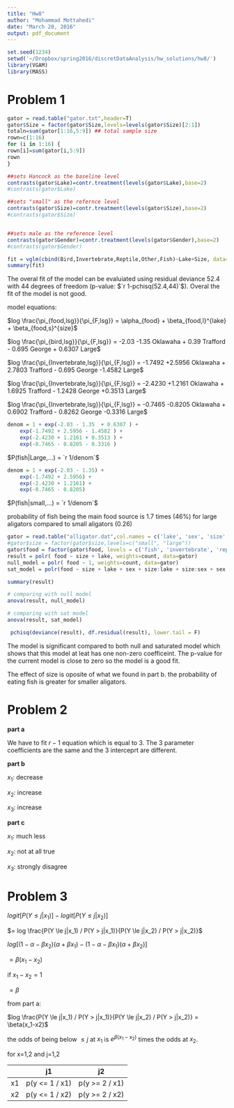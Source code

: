 ```yaml
---
title: "Hw8"
author: "Mohammad Mottahedi"
date: "March 20, 2016"
output: pdf_document
---
```

```r
set.seed(1234)
setwd('~/Dropbox/spring2016/discretDataAnalysis/hw_solutions/hw8/')
library(VGAM)
library(MASS)

```


# Problem 1

\subsection{part a}
    
```r
gator = read.table("gator.txt",header=T)
gator$Size = factor(gator$Size,levels=levels(gator$Size)[2:1])
totaln=sum(gator[1:16,5:9]) ## total sample size
rown=c(1:16)
for (i in 1:16) {
rown[i]=sum(gator[i,5:9]) 
rown
}

##sets Hancock as the baseline level
contrasts(gator$Lake)=contr.treatment(levels(gator$Lake),base=2)
#contrasts(gator$Lake)

##sets "small" as the refernce level
contrasts(gator$Size)=contr.treatment(levels(gator$Size),base=2)
#contrasts(gator$Size)


##sets male as the reference level
contrasts(gator$Gender)=contr.treatment(levels(gator$Gender),base=2)
#contrasts(gator$Gender)

fit = vglm(cbind(Bird,Invertebrate,Reptile,Other,Fish)~Lake+Size, data=gator, family=multinomial)
summary(fit)

```
The overal fit of the model can be evaluiated using residual deviance $52.4$ with $44$ degrees of freedom (p-value: $`r 1-pchisq(52.4,44)`$). Overal the fit of the model is not good.

model equations:

$log \frac{\pi_{food,lsg}}{\pi_{F,lsg}} = \alpha_{food} + \beta_{food,l}^{lake} + \beta_{food,s}^{size}$


$log \frac{\pi_{bird,lsg}}{\pi_{F,lsg}} = -2.03 -1.35 Oklawaha + 0.39 Trafford - 0.695 George + 0.6307 Large$

$log \frac{\pi_{Invertebrate,lsg}}{\pi_{F,lsg}} = -1.7492 +2.5956 Oklawaha + 2.7803 Trafford - 0.695 George -1.4582 Large$

$log \frac{\pi_{Invertebrate,lsg}}{\pi_{F,lsg}} = -2.4230 +1.2161 Oklawaha + 1.6925 Trafford - 1.2428 George +0.3513 Large$

$log \frac{\pi_{Invertebrate,lsg}}{\pi_{F,lsg}} = -0.7465 -0.8205 Oklawaha + 0.6902 Trafford - 0.8262 George -0.3316 Large$
    
    
\subsection{part b}
    
```r
denom = 1 + exp(-2.03 - 1.35  + 0.6307 ) + 
    exp(-1.7492 + 2.5956 - 1.4582 ) + 
    exp(-2.4230 + 1.2161 + 0.3513 ) + 
    exp(-0.7465 - 0.8205 - 0.3316 )
```
$P(fish|Large,...) = `r 1/denom`$

```r
denom = 1 + exp(-2.03 - 1.35) + 
    exp(-1.7492 + 2.5956) + 
    exp(-2.4230 + 1.2161) + 
    exp(-0.7465 - 0.8205)

```
$P(fish|small,...) = `r 1/denom`$

probability of fish being the main food source is 1.7 times (46%) for large aligators compared to small aligators (0.26)

\subsection{part c}
    
```r
gator = read.table("alligator.dat",col.names = c('lake', 'sex', 'size', 'food','count'))
#gator$size = factor(gator$size,levels=c("small", "large"))
gator$food = factor(gator$food, levels = c('fish', 'invertebrate', 'reptile', 'bird', 'other'))
result = polr( food ~ size + lake, weights=count, data=gator)
null_model = polr( food ~ 1, weights=count, data=gator)
sat_model = polr(food ~ size + lake + sex + size:lake + size:sex + sex:lake, weights=count, data=gator )

summary(result)

# comparing with null model 
anova(result, null_model)

# comparing with sat model
anova(result, sat_model)

 pchisq(deviance(result), df.residual(result), lower.tail = F)
```    
The model is significant compared to both null and saturated model which shows that this model at leat has one non-zero coefficeint. The p-value for the current model is close to zero so the model is a good fit.

The effect of size is oposite of what we found in part b. the probability of eating fish is greater for smaller aligators.


# Problem 2
    
__part a__

We have to fit $r-1$ equation which is equal to $3$.
The $3$ parameter coefficients are the same and the 3 interceprt are different.

__part b__

$x_1:$ decrease

$x_2:$ increase

$x_3:$ increase

__part c__

$x_1:$ much less

$x_2:$ not at all true

$x_3:$ strongly disagree


# Problem 3


$logit[P(Y \le j|x_1)] - logit[P(Y \le j|x_2)]$

$= log \frac{P(Y \le j|x_1) / P(Y > j|x_1)}{P(Y \le j|x_2) / P(Y > j|x_2)}$

$log[(1- \alpha - \beta x_2) (\alpha + \beta x_1) - (1 - \alpha - \beta x_1)(\alpha +\beta x_2)]$

$=\beta(x_1-x_2)$

if $x_1 - x_2=1$

$=\beta$


\subsection{part b}

from part a:

$log \frac{P(Y \le j|x_1) / P(Y > j|x_1)}{P(Y \le j|x_2) / P(Y > j|x_2)} = \beta(x_1-x2)$

the odds of being below $\le j$  at $x_1$ is $e^{\beta (x_1-x_2)}$ times the odds at $x_2$. 

for x=1,2 and j=1,2

|    | j1  |  j2 | 
|----- |-----|-----|
|x1  | p(y <= 1 / x1) | p(y >= 2 / x1)|
|x2  | p(y <= 1 / x2) | p(y >= 2 / x2)|
